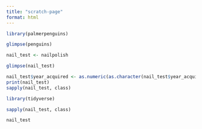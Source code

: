 ```yaml
---
title: "scratch-page"
format: html
---
```


```r
library(palmerpenguins)
```

```r
glimpse(penguins)
```

```r
nail_test <- nailpolish
```

```r
glimpse(nail_test)
```

```r
nail_test$year_acquired <- as.numeric(as.character(nail_test$year_acquired))
print(nail_test)
sapply(nail_test, class)
```

```r
library(tidyverse)
```

```r
sapply(nail_test, class)
```

```r
nail_test
```
